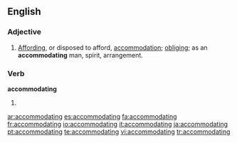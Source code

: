 ==English==

===Adjective===
{{en-adj}}
# [[affording|Affording]], or disposed to afford, [[accommodation]]; [[obliging]]; as an '''accommodating''' man, spirit, arrangement.

===Verb===
'''accommodating'''

# {{present participle of|[[accommodate]]}}

[[ar:accommodating]]
[[es:accommodating]]
[[fa:accommodating]]
[[fr:accommodating]]
[[io:accommodating]]
[[it:accommodating]]
[[ja:accommodating]]
[[pt:accommodating]]
[[te:accommodating]]
[[vi:accommodating]]
[[tr:accommodating]]
